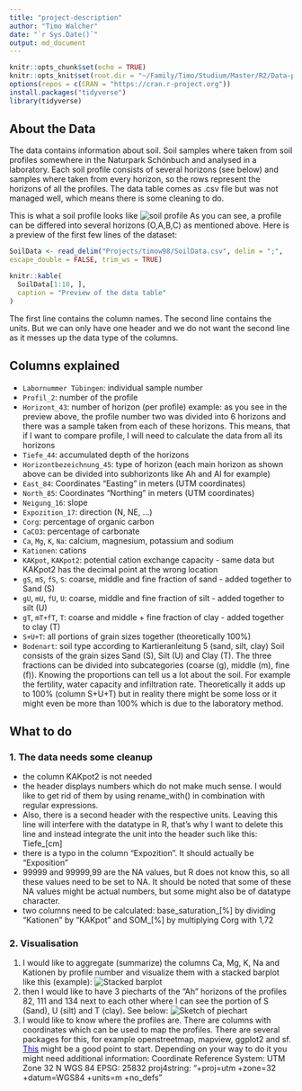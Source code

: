 ```yaml
---
title: "project-description"
author: "Timo Walcher"
date: "`r Sys.Date()`"
output: md_document
---
```


```r
knitr::opts_chunk$set(echo = TRUE)
knitr::opts_knit$set(root.dir = "~/Family/Timo/Studium/Master/R2/Data-projects-with-R-and-GitHub")
options(repos = c(CRAN = "https://cran.r-project.org"))
install.packages("tidyverse")
library(tidyverse)
```

## About the Data
The data contains information about soil. Soil samples where taken from soil profiles somewhere in the Naturpark Schönbuch and analysed in a laboratory. Each soil profile consists of several horizons (see below) and samples where taken from every horizon, so the rows represent the horizons of all the profiles. 
The data table comes as .csv file but was not managed well, which means there is some cleaning to do.

This is what a soil profile looks like
![soil profile](soilprofile.jpg)
As you can see, a profile can be differed into several horizons (O,A,B,C) as mentioned above. Here is a preview of the first few lines of the dataset: 
```r
SoilData <- read_delim("Projects/timow98/SoilData.csv", delim = ";", 
escape_double = FALSE, trim_ws = TRUE)
```

```r
knitr::kable(
  SoilData[1:10, ], 
  caption = "Preview of the data table"
)
```

The first line contains the column names. The second line contains the units. But we can only have one header and we do not want the second line as it messes up the data type of the columns.

## Columns explained
- `Labornummer Tübingen`: individual sample number
- `Profil_2`: number of the profile
- `Horizont_43`: number of horizon (per profile)
example: as you see in the preview above, the profile number two was divided into 6 horizons and there was a sample taken from each of these horizons. This means, that if I want to compare profile, I will need to calculate the data from all its horizons
- `Tiefe_44`: accumulated depth of the horizons
- `Horizontbezeichnung_45`: type of horizon (each main horizon as shown above can be divided into subhorizonts like Ah and Al for example)
- `East_84`: Coordinates "Easting" in meters (UTM coordinates)
- `North_85`: Coordinates "Northing" in meters (UTM coordinates)
- `Neigung_16`: slope
- `Expozition_17`: direction (N, NE, ...)
- `Corg`: percentage of organic carbon
- `CaCO3`: percentage of carbonate
- `Ca`, `Mg`, `K`, `Na`: calcium, magnesium, potassium and sodium
- `Kationen`: cations
- `KAKpot`, `KAKpot2`: potential cation exchange capacity - same data but KAKpot2 has the decimal point at the wrong location
- `gS`, `mS`, `fS`, `S`: coarse, middle and fine fraction of sand - added together to Sand (S)
- `gU`, `mU`, `fU`, `U`: coarse, middle and fine fraction of silt - added together to silt (U)
- `gT`, `mT+fT`, `T`: coarse and middle + fine fraction of clay - added together to clay (T)
- `S+U+T`: all portions of grain sizes together (theoretically 100%)
- `Bodenart`: soil type according to Kartieranleitung 5 (sand, silt, clay)
Soil consists of the grain sizes Sand (S), Silt (U) and Clay (T). The three fractions can be divided into subcategories (coarse (g), middle (m), fine (f)). Knowing the proportions can tell us a lot about the soil. For example the fertility, water capacity and infiltration rate. Theoretically it adds up to 100% (column S+U+T) but in reality there might be some loss or it might even be more than 100% which is due to the laboratory method.

## What to do
### 1. The data needs some cleanup
  - the column KAKpot2 is not needed
  - the header displays numbers which do not make much sense. I would like to get rid of them by using rename_with() in combination with regular expressions.
  - Also, there is a second header with the respective units. Leaving this line will interfere with the datatype in R, that's why I want to delete this line and instead integrate the unit into the header such like this: Tiefe_[cm]
  - there is a typo in the column "Expozition". It should actually be "Exposition"
  - 99999 and 99999,99 are the NA values, but R does not know this, so all these values need to be set to NA. It should be noted that some of these NA values might be actual numbers, but some might also be of datatype character.
  - two columns need to be calculated: base_saturation_[%] by dividing "Kationen" by "KAKpot" and SOM_[%] by multiplying Corg with 1,72
  
### 2. Visualisation
1. I would like to aggregate (summarize) the columns Ca, Mg, K, Na and Kationen by profile number and visualize them with a stacked barplot like this (example): ![Stacked barplot](https://r-graph-gallery.com/48-grouped-barplot-with-ggplot2_files/figure-html/thecode4-1.png)
2. then I would like to have 3 piecharts of the "Ah" horizons of the profiles 82, 111 and 134 next to each other where I can see the portion of S (Sand), U (silt) and T (clay). See below:
  ![Sketch of piechart](sketch_1.jpg)
3. I would like to know where the profiles are. There are columns with coordinates which can be used to map the profiles. There are several packages for this, for example openstreetmap, mapview, ggplot2 and sf. [<span style="color:blue">This</span>](https://stackoverflow.com/questions/66827313/plotting-utm-coordinates) might be a good point to start. Depending on your way to do it you might need additional information:
Coordinate Reference System: UTM Zone 32 N WGS 84
EPSG: 25832
proj4string: "+proj=utm +zone=32 +datum=WGS84 +units=m +no_defs"